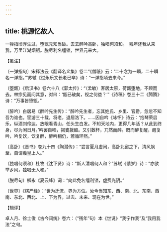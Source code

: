 ```yaml
---
---
---
```

title: 桃源忆故人
---







一弹指顷浮生过，堕甑元知当破。去去醉吟高卧，独唱何须和。　残年还我从来我，万里江湖烟舸。脱尽利名缰锁，世界元来大。

【笺注】

〔一弹指句〕宋释法云《翻译名义集》卷二“《僧祇》云：‘二十念为一瞬，二十瞬名一弹指。’”苏轼《过永乐文长老已卒》诗：“一弹指顷去来今。”

〔堕甑〕《后汉书》卷六十八《郭太传》：“（孟敏）客居太原，荷甑堕地，不顾而去。林宗见而问其意，对曰：‘甑已破矣，视之何益？’”《诗稿》卷三十二《腾腾》诗：“万事皆堕甑。”

〔醉吟〕白居易《醉吟先生传》：“醉吟先生者，忘其姓氏、乡里、官爵，忽忽不知吾为谁也。宦游三十载，将老，退居洛下。……因自吟《咏怀》诗云：‘抱琴荣启乐，纵酒刘伶达。放眼看青山，任头生白发。不知天地内，更得几年活？从此到终身，尽为闲日月。’吟罢自哂，揭甕拨醅。又引数杯，兀然而醉。既而醉复醒，醒复吟，吟复饮，饮复醉，醉吟相仍，若循环然。”

〔高卧〕《晋书》卷九十四《陶潜传》：“尝言夏月虚闲，高卧北窗之下，清风飒至，自谓羲皇上人。”

〔独唱何须和〕杜牧《沈下贤》诗：“斯人清唱何人和？”苏轼《馈岁》诗：“亦欲举乡风，独唱无人和。”

〔脱尽句〕柳永《夏云峰》词：“向此免名缰利锁，虚费光阴。”

〔世界〕《楞严经》：“世为迁流，界为方位。汝今当知东、西、南、北、东南、西南、东北、西北、上、下为界，过去、未来、现在为世。”

【辑评】

卓人月、徐士俊《古今词统》卷六：（“残年”句）本《世说》“我宁作我”及“我用我法”之句。